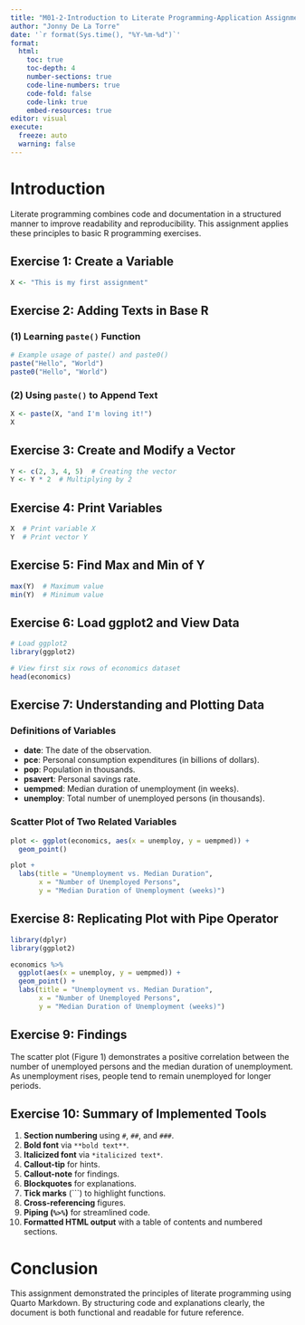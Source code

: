 ```yaml
---
title: "M01-2-Introduction to Literate Programming-Application Assignment"
author: "Jonny De La Torre"
date: '`r format(Sys.time(), "%Y-%m-%d")`'
format: 
  html: 
    toc: true
    toc-depth: 4
    number-sections: true
    code-line-numbers: true
    code-fold: false
    code-link: true
    embed-resources: true
editor: visual
execute: 
  freeze: auto
  warning: false
---
```


# Introduction

Literate programming combines code and documentation in a structured manner to improve readability and reproducibility. This assignment applies these principles to basic R programming exercises.

## Exercise 1: Create a Variable

```r
X <- "This is my first assignment"
```

## Exercise 2: Adding Texts in Base R

### (1) Learning `paste()` Function

```r
# Example usage of paste() and paste0()
paste("Hello", "World")
paste0("Hello", "World")
```

### (2) Using `paste()` to Append Text

```r
X <- paste(X, "and I'm loving it!")
X
```

## Exercise 3: Create and Modify a Vector

```r
Y <- c(2, 3, 4, 5)  # Creating the vector
Y <- Y * 2  # Multiplying by 2
```

## Exercise 4: Print Variables

```r
X  # Print variable X
Y  # Print vector Y
```

## Exercise 5: Find Max and Min of Y

```r
max(Y)  # Maximum value
min(Y)  # Minimum value
```

## Exercise 6: Load ggplot2 and View Data

```r
# Load ggplot2
library(ggplot2)

# View first six rows of economics dataset
head(economics)
```

## Exercise 7: Understanding and Plotting Data

### Definitions of Variables

-   **date**: The date of the observation.
-   **pce**: Personal consumption expenditures (in billions of dollars).
-   **pop**: Population in thousands.
-   **psavert**: Personal savings rate.
-   **uempmed**: Median duration of unemployment (in weeks).
-   **unemploy**: Total number of unemployed persons (in thousands).

### Scatter Plot of Two Related Variables

```r
plot <- ggplot(economics, aes(x = unemploy, y = uempmed)) +
  geom_point()

plot + 
  labs(title = "Unemployment vs. Median Duration",
       x = "Number of Unemployed Persons",
       y = "Median Duration of Unemployment (weeks)")
```

## Exercise 8: Replicating Plot with Pipe Operator

```r
library(dplyr)
library(ggplot2)

economics %>%
  ggplot(aes(x = unemploy, y = uempmed)) +
  geom_point() +
  labs(title = "Unemployment vs. Median Duration",
       x = "Number of Unemployed Persons",
       y = "Median Duration of Unemployment (weeks)")
```

## Exercise 9: Findings

::: callout-note
The scatter plot (Figure 1) demonstrates a positive correlation between the number of unemployed persons and the median duration of unemployment. As unemployment rises, people tend to remain unemployed for longer periods.
:::

## Exercise 10: Summary of Implemented Tools

1.  **Section numbering** using `#`, `##`, and `###`.
2.  **Bold font** via `**bold text**`.
3.  **Italicized font** via `*italicized text*`.
4.  **Callout-tip** for hints.
5.  **Callout-note** for findings.
6.  **Blockquotes** for explanations.
7.  **Tick marks** (\`\`\`) to highlight functions.
8.  **Cross-referencing** figures.
9.  **Piping (`%>%`)** for streamlined code.
10. **Formatted HTML output** with a table of contents and numbered sections.

# Conclusion

This assignment demonstrated the principles of literate programming using Quarto Markdown. By structuring code and explanations clearly, the document is both functional and readable for future reference.
